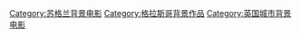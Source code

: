 [[Category:苏格兰背景电影|Category:苏格兰背景电影]]
[[Category:格拉斯哥背景作品|Category:格拉斯哥背景作品]]
[[Category:英国城市背景电影|Category:英国城市背景电影]]